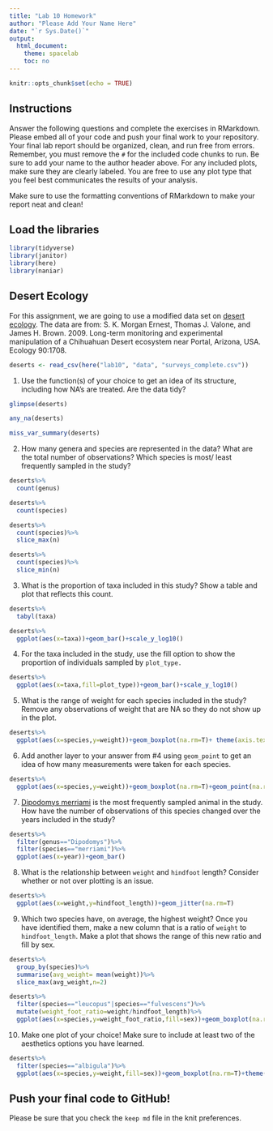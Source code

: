 ---
title: "Lab 10 Homework"
author: "Please Add Your Name Here"
date: "`r Sys.Date()`"
output:
  html_document:
    theme: spacelab
    toc: no
---

```{r setup, include=FALSE}
knitr::opts_chunk$set(echo = TRUE)
```

## Instructions
Answer the following questions and complete the exercises in RMarkdown. Please embed all of your code and push your final work to your repository. Your final lab report should be organized, clean, and run free from errors. Remember, you must remove the `#` for the included code chunks to run. Be sure to add your name to the author header above. For any included plots, make sure they are clearly labeled. You are free to use any plot type that you feel best communicates the results of your analysis.  

Make sure to use the formatting conventions of RMarkdown to make your report neat and clean!  

## Load the libraries
```{r message=FALSE, warning=FALSE}
library(tidyverse)
library(janitor)
library(here)
library(naniar)
``` 

## Desert Ecology
For this assignment, we are going to use a modified data set on [desert ecology](http://esapubs.org/archive/ecol/E090/118/). The data are from: S. K. Morgan Ernest, Thomas J. Valone, and James H. Brown. 2009. Long-term monitoring and experimental manipulation of a Chihuahuan Desert ecosystem near Portal, Arizona, USA. Ecology 90:1708.
```{r}
deserts <- read_csv(here("lab10", "data", "surveys_complete.csv"))
```

1. Use the function(s) of your choice to get an idea of its structure, including how NA's are treated. Are the data tidy?  

```{r}
glimpse(deserts)
```
```{r}
any_na(deserts)
```
```{r}
miss_var_summary(deserts)
```


2. How many genera and species are represented in the data? What are the total number of observations? Which species is most/ least frequently sampled in the study?
```{r}
deserts%>%
  count(genus)
```
```{r}
deserts%>%
  count(species)
```
```{r}
deserts%>%
  count(species)%>%
  slice_max(n)
```
```{r}
deserts%>%
  count(species)%>%
  slice_min(n)
```


3. What is the proportion of taxa included in this study? Show a table and plot that reflects this count.
```{r}
deserts%>%
  tabyl(taxa)
```
```{r}
deserts%>%
  ggplot(aes(x=taxa))+geom_bar()+scale_y_log10()
```

4. For the taxa included in the study, use the fill option to show the proportion of individuals sampled by `plot_type.`
```{r}
deserts%>%
  ggplot(aes(x=taxa,fill=plot_type))+geom_bar()+scale_y_log10()
```

5. What is the range of weight for each species included in the study? Remove any observations of weight that are NA so they do not show up in the plot.
```{r}
deserts%>%
  ggplot(aes(x=species,y=weight))+geom_boxplot(na.rm=T)+ theme(axis.text.x = element_text(angle = 60, hjust = 1))
```

6. Add another layer to your answer from #4 using `geom_point` to get an idea of how many measurements were taken for each species.
```{r}
deserts%>%
  ggplot(aes(x=species,y=weight))+geom_boxplot(na.rm=T)+geom_point(na.rm=T)+theme(axis.text.x = element_text(angle = 60, hjust = 1))
```

7. [Dipodomys merriami](https://en.wikipedia.org/wiki/Merriam's_kangaroo_rat) is the most frequently sampled animal in the study. How have the number of observations of this species changed over the years included in the study?
```{r}
deserts%>%
  filter(genus=="Dipodomys")%>%
  filter(species=="merriami")%>%
  ggplot(aes(x=year))+geom_bar()
```

8. What is the relationship between `weight` and `hindfoot` length? Consider whether or not over plotting is an issue.
```{r}
deserts%>%
  ggplot(aes(x=weight,y=hindfoot_length))+geom_jitter(na.rm=T)
```

9. Which two species have, on average, the highest weight? Once you have identified them, make a new column that is a ratio of `weight` to `hindfoot_length`. Make a plot that shows the range of this new ratio and fill by sex.
```{r}
deserts%>%
  group_by(species)%>%
  summarise(avg_weight= mean(weight))%>%
  slice_max(avg_weight,n=2)
```
```{r}
deserts%>%
  filter(species=="leucopus"|species=="fulvescens")%>%
  mutate(weight_foot_ratio=weight/hindfoot_length)%>%
  ggplot(aes(x=species,y=weight_foot_ratio,fill=sex))+geom_boxplot(na.rm=T)
```


10. Make one plot of your choice! Make sure to include at least two of the aesthetics options you have learned.
```{r}
deserts%>%
  filter(species=="albigula")%>%
  ggplot(aes(x=species,y=weight,fill=sex))+geom_boxplot(na.rm=T)+theme(axis.text.x = element_text(angle = 60, hjust = 1))+labs(title = "Neotoma albigula Weight Differnce Between Sex",x = "Neotoma albigula",y = "Weight")
```

## Push your final code to GitHub!
Please be sure that you check the `keep md` file in the knit preferences. 